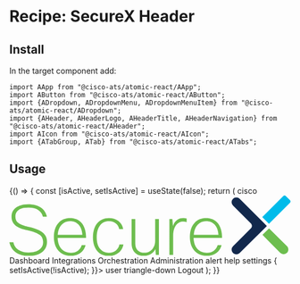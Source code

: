 

<Meta title="Recipes/SecureX Header" component={AHeader} />

# Recipe: SecureX Header

## Install

In the target component add:

```
import AApp from "@cisco-ats/atomic-react/AApp";
import AButton from "@cisco-ats/atomic-react/AButton";
import {ADropdown, ADropdownMenu, ADropdownMenuItem} from "@cisco-ats/atomic-react/ADropdown";
import {AHeader, AHeaderLogo, AHeaderTitle, AHeaderNavigation} from "@cisco-ats/atomic-react/AHeader";
import AIcon from "@cisco-ats/atomic-react/AIcon";
import {ATabGroup, ATab} from "@cisco-ats/atomic-react/ATabs";
```

## Usage

<Preview>
  <Story name="usage-1">
  <YourComponent>
  {() => {
    const [isActive, setIsActive] = useState(false);
    return (
      <AApp style={{minHeight: 200}}>
        <AHeader>
          <AHeaderLogo href="#cisco">
            <AIcon>cisco</AIcon>
          </AHeaderLogo>
          <AHeaderTitle>
            <svg xmlns="http://www.w3.org/2000/svg" viewBox="0 0 393.9 84.7" style={{height:21}}>
              <path d="M387.1.7l6 6c.9.9.9 2.5 0 3.4l-29.5 29.5-9.4-9.4L383.7.7c1-.9 2.5-.9 3.4 0z" fill="#00bbea"/>
              <path d="M388.8 80.4a6.64 6.64 0 01-9.4 0l-24.9-25.2 9.2-9.1L388.8 71c2.6 2.5 2.6 6.8 0 9.4z" fill="#6dbe4f"/>
              <path d="M355.9 47.4l4.7-4.7-4.7-4.7-4.7-4.7-28.6-28.6a6.64 6.64 0 00-9.4 0 6.64 6.64 0 000 9.4l25 25c2 2 2 5.1 0 7.1l-25 25a6.64 6.64 0 000 9.4c2.6 2.6 6.8 2.6 9.4 0l33.3-33.2z" fill="#12284c"/>
              <path fill="#6dbd4e" d="M47.2 65.5c0-2.1-.3-4-1-5.6-.6-1.6-1.8-3.1-3.5-4.5-1.7-1.3-4.1-2.6-7-3.7-3-1.1-6.8-2.2-11.4-3.2-3.9-.8-7.2-1.8-9.9-3s-4.9-2.6-6.6-4.1C6.1 39.8 4.9 38 4.1 36 3.3 34 3 31.8 3 29.4c0-2.5.5-4.8 1.5-6.9 1-2.1 2.5-3.9 4.5-5.4 2-1.5 4.5-2.7 7.4-3.5 2.9-.8 6.4-1.3 10.2-1.3 3.4 0 6.5.4 9.5 1.2 2.9.8 5.5 1.9 7.8 3.4s4.1 3.3 5.6 5.5 2.5 4.6 3 7.3h-5.6c-.9-4-3.1-7.1-6.6-9.4C37 18.1 32.4 17 26.8 17c-6.3 0-11 1.1-13.9 3.4-3 2.3-4.5 5.2-4.5 8.7 0 1.9.3 3.5.8 5 .5 1.4 1.5 2.8 3 4 1.4 1.2 3.4 2.3 6 3.3s5.8 1.9 9.8 2.8c4.6 1.1 8.5 2.3 11.6 3.6 3.2 1.3 5.7 2.8 7.6 4.5 1.9 1.7 3.3 3.6 4.2 5.7.9 2.2 1.3 4.6 1.3 7.3s-.6 5.2-1.7 7.6c-1.1 2.3-2.8 4.4-4.9 6.2-2.2 1.8-4.9 3.1-8.1 4.1-3.2 1-6.9 1.5-11.1 1.5-3.6 0-6.9-.4-9.9-1.3-3-.8-5.7-2.1-8-3.7s-4.3-3.6-5.8-6S.6 68.6 0 65.5h5.6c.4 2.4 1.3 4.5 2.5 6.3 1.2 1.8 2.8 3.3 4.6 4.5 1.9 1.2 4 2.1 6.3 2.7 2.4.6 4.9.9 7.8.9 6.6 0 11.6-1.3 15.1-4 3.6-2.6 5.3-6.1 5.3-10.4zm59.5 4c-1.2 4.6-3.6 8.3-7.2 11-3.6 2.7-8.1 4.1-13.5 4.1-3.4 0-6.5-.6-9.4-1.7-2.9-1.2-5.4-2.9-7.5-5.1-2.1-2.2-3.8-5-5-8.3-1.2-3.3-1.8-7.1-1.8-11.4 0-4.3.6-8.1 1.7-11.4 1.1-3.3 2.7-6 4.8-8.3 2-2.2 4.5-4 7.2-5.1 2.8-1.2 5.8-1.7 9-1.7s6.2.5 8.9 1.6S99 36 101 38.3s3.6 5.2 4.7 8.7c1.1 3.5 1.7 7.6 1.7 12.4H67.6c.1 3.6.7 6.7 1.7 9.3 1 2.6 2.3 4.8 4 6.5 1.7 1.7 3.6 3 5.8 3.8 2.2.8 4.5 1.3 7 1.3 3.8 0 7-.9 9.7-2.8 2.7-1.9 4.5-4.5 5.5-7.9h5.4zM85 35.9c-4.6 0-8.5 1.6-11.7 4.9-3.2 3.2-5.1 8-5.6 14.3h34.5c-.2-3.2-.8-6-1.7-8.4-.9-2.4-2.2-4.4-3.7-6-1.5-1.6-3.3-2.8-5.3-3.6-2-.8-4.2-1.2-6.5-1.2zm74.7 32.6c-.4 2.3-1.1 4.5-2.3 6.5-1.1 2-2.6 3.7-4.4 5.2-1.8 1.4-3.9 2.6-6.2 3.4-2.4.8-4.9 1.2-7.7 1.2-3.1 0-6-.6-8.7-1.7-2.7-1.1-5.1-2.8-7-5-2-2.2-3.5-4.9-4.7-8.2-1.1-3.3-1.7-7-1.7-11.3 0-4.4.6-8.3 1.7-11.7 1.1-3.3 2.7-6.2 4.7-8.4 2-2.3 4.4-4 7.1-5.1 2.7-1.1 5.6-1.7 8.7-1.7 5.4 0 9.9 1.4 13.5 4.1 3.6 2.8 5.9 6.5 6.7 11.2h-5.6c-.6-3.3-2.2-6-4.8-8-2.6-2-5.7-3-9.6-3-2.4 0-4.7.5-6.8 1.4-2.1.9-3.9 2.3-5.4 4.2-1.5 1.9-2.7 4.2-3.6 7.1-.9 2.9-1.3 6.2-1.3 10.1 0 3.7.4 6.8 1.3 9.5s2.1 4.9 3.7 6.7c1.6 1.8 3.4 3.1 5.4 4 2 .9 4.2 1.3 6.5 1.3 3.9 0 7.2-1.1 9.9-3.2 2.7-2.2 4.4-5 5-8.5h5.6zm16.6-35.4V67c0 4.4 1.2 7.7 3.5 9.9s5.5 3.3 9.5 3.3c2.2 0 4.2-.4 6-1.3 1.8-.8 3.4-2 4.7-3.5 1.3-1.5 2.3-3.2 3.1-5.2.7-2 1.1-4.1 1.1-6.5V33.1h5.2v50.1h-4.2l-.7-8c-1.8 3.3-4.2 5.7-7.1 7.2-3 1.5-6 2.3-9.1 2.3-2.4 0-4.7-.4-6.8-1.1-2.1-.7-3.9-1.8-5.4-3.3-1.5-1.4-2.7-3.3-3.6-5.5-.9-2.2-1.3-4.8-1.3-7.8V33.1h5.1zm47.8 50.1V33.1h4.2l.8 9.6c1.3-3.9 3.2-6.7 5.7-8.4 2.4-1.8 5.2-2.7 8.3-2.7 1 0 2 .1 2.9.2.9.2 1.7.3 2.3.5v5.1c-.9-.3-1.8-.5-2.6-.6-.9-.2-1.8-.2-2.8-.2-1.9 0-3.6.4-5.2 1.3s-3 2.1-4.3 3.8c-1.2 1.6-2.2 3.6-2.9 6-.7 2.4-1.1 5.1-1.1 8.1v27.4h-5.3zm73.1-13.7c-1.2 4.6-3.6 8.3-7.2 11-3.6 2.7-8.1 4.1-13.5 4.1-3.4 0-6.5-.6-9.4-1.7-2.9-1.2-5.4-2.9-7.5-5.1-2.1-2.2-3.8-5-5-8.3-1.2-3.3-1.8-7.1-1.8-11.4 0-4.3.6-8.1 1.7-11.4 1.1-3.3 2.7-6 4.8-8.3 2-2.2 4.5-4 7.2-5.1 2.8-1.2 5.8-1.7 9-1.7s6.2.5 8.9 1.6 5.1 2.8 7.1 5.1 3.6 5.2 4.7 8.7c1.1 3.5 1.7 7.6 1.7 12.4H258c.1 3.6.7 6.7 1.7 9.3 1 2.6 2.3 4.8 4 6.5 1.7 1.7 3.6 3 5.8 3.8 2.2.8 4.5 1.3 7 1.3 3.8 0 7-.9 9.7-2.8 2.7-1.9 4.5-4.5 5.5-7.9h5.5zm-21.6-33.6c-4.6 0-8.5 1.6-11.7 4.9-3.2 3.2-5.1 8-5.6 14.3h34.5c-.2-3.2-.8-6-1.7-8.4-.9-2.4-2.2-4.4-3.7-6-1.5-1.6-3.3-2.8-5.3-3.6-2-.8-4.2-1.2-6.5-1.2z"/>
            </svg>
          </AHeaderTitle>
          <AHeaderNavigation>
            <ATabGroup tall>
              <ATab href="https://platform.int.iroh.site/orchestration">
                Dashboard
              </ATab>
              <ATab href="https://platform.int.iroh.site/settings/modules">
                Integrations
              </ATab>
              <ATab href="https://platform.int.iroh.site/orchestration" selected>
                Orchestration
              </ATab>
              <ATab href="https://platform.int.iroh.site/administration">
                Administration
              </ATab>
            </ATabGroup>
          </AHeaderNavigation>
          <AButton tertiaryAlt icon><AIcon>alert</AIcon></AButton>
          <AButton tertiaryAlt icon><AIcon>help</AIcon></AButton>
          <AButton tertiaryAlt icon href="https://platform.int.iroh.site/settings"><AIcon>settings</AIcon></AButton>
          <ADropdown active={isActive}>
            <AButton tertiaryAlt icon onClick={e => { setIsActive(!isActive); }}>
              <AIcon>user</AIcon>
              <AIcon style={{width: 10}}>triangle-down</AIcon>
            </AButton>
            <ADropdownMenu style={{left: 'auto', right: 0}}>
              <ADropdownMenuItem href="https://platform.int.iroh.site/logout">Logout</ADropdownMenuItem>
            </ADropdownMenu>
          </ADropdown>
        </AHeader>
      </AApp>
    );
  }}
  </YourComponent>
  </Story>
</Preview>
